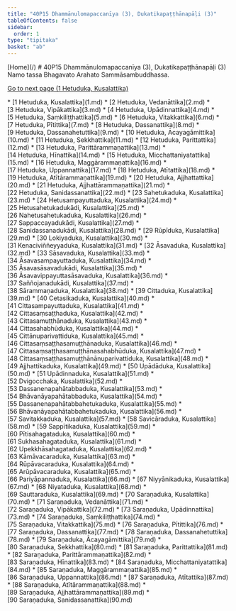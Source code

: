 ```yaml
---
title: "40P15 Dhammānulomapaccanīya (3), Dukatikapaṭṭhānapāḷi (3)"
tableOfContents: false
sidebar:
  order: 1
type: "tipitaka"
basket: "ab"
---
```



<Paragraph type="center">
[Home](/)
</Paragraph>

<Paragraph type="center">
# 40P15 Dhammānulomapaccanīya (3), Dukatikapaṭṭhānapāḷi (3)
</Paragraph>

<Paragraph number="1" type="center">
Namo tassa Bhagavato Arahato Sammāsambuddhassa.

[Go to next page (1 Hetuduka, Kusalattika)](1.md)



</Paragraph>

<TableOfContents>
* [1 Hetuduka, Kusalattika](1.md)
* [2 Hetuduka, Vedanāttika](2.md)
* [3 Hetuduka, Vipākattika](3.md)
* [4 Hetuduka, Upādinnattika](4.md)
* [5 Hetuduka, Saṃkiliṭṭhattika](5.md)
* [6 Hetuduka, Vitakkattika](6.md)
* [7 Hetuduka, Pītittika](7.md)
* [8 Hetuduka, Dassanattika](8.md)
* [9 Hetuduka, Dassanahetuttika](9.md)
* [10 Hetuduka, Ācayagāmittika](10.md)
* [11 Hetuduka, Sekkhattika](11.md)
* [12 Hetuduka, Parittattika](12.md)
* [13 Hetuduka, Parittārammaṇattika](13.md)
* [14 Hetuduka, Hīnattika](14.md)
* [15 Hetuduka, Micchattaniyatattika](15.md)
* [16 Hetuduka, Maggārammaṇattika](16.md)
* [17 Hetuduka, Uppannattika](17.md)
* [18 Hetuduka, Atītattika](18.md)
* [19 Hetuduka, Atītārammaṇattika](19.md)
* [20 Hetuduka, Ajjhattattika](20.md)
* [21 Hetuduka, Ajjhattārammaṇattika](21.md)
* [22 Hetuduka, Sanidassanattika](22.md)
* [23 Sahetukaduka, Kusalattika](23.md)
* [24 Hetusampayuttaduka, Kusalattika](24.md)
* [25 Hetusahetukadukādi, Kusalattika](25.md)
* [26 Nahetusahetukaduka, Kusalattika](26.md)
* [27 Sappaccayadukādi, Kusalattika](27.md)
* [28 Sanidassanadukādi, Kusalattika](28.md)
* [29 Rūpīduka, Kusalattika](29.md)
* [30 Lokiyaduka, Kusalattika](30.md)
* [31 Kenaciviññeyyaduka, Kusalattika](31.md)
* [32 Āsavaduka, Kusalattika](32.md)
* [33 Sāsavaduka, Kusalattika](33.md)
* [34 Āsavasampayuttaduka, Kusalattika](34.md)
* [35 Āsavasāsavadukādi, Kusalattika](35.md)
* [36 Āsavavippayuttasāsavaduka, Kusalattika](36.md)
* [37 Saññojanadukādi, Kusalattika](37.md)
* [38 Sārammaṇaduka, Kusalattika](38.md)
* [39 Cittaduka, Kusalattika](39.md)
* [40 Cetasikaduka, Kusalattika](40.md)
* [41 Cittasampayuttaduka, Kusalattika](41.md)
* [42 Cittasaṃsaṭṭhaduka, Kusalattika](42.md)
* [43 Cittasamuṭṭhānaduka, Kusalattika](43.md)
* [44 Cittasahabhūduka, Kusalattika](44.md)
* [45 Cittānuparivattiduka, Kusalattika](45.md)
* [46 Cittasaṃsaṭṭhasamuṭṭhānaduka, Kusalattika](46.md)
* [47 Cittasaṃsaṭṭhasamuṭṭhānasahabhūduka, Kusalattika](47.md)
* [48 Cittasaṃsaṭṭhasamuṭṭhānānuparivattiduka, Kusalattika](48.md)
* [49 Ajjhattikaduka, Kusalattika](49.md)
* [50 Upādāduka, Kusalattika](50.md)
* [51 Upādinnaduka, Kusalattika](51.md)
* [52 Dvigocchaka, Kusalattika](52.md)
* [53 Dassanenapahātabbaduka, Kusalattika](53.md)
* [54 Bhāvanāyapahātabbaduka, Kusalattika](54.md)
* [55 Dassanenapahātabbahetukaduka, Kusalattika](55.md)
* [56 Bhāvanāyapahātabbahetukaduka, Kusalattika](56.md)
* [57 Savitakkaduka, Kusalattika](57.md)
* [58 Savicāraduka, Kusalattika](58.md)
* [59 Sappītikaduka, Kusalattika](59.md)
* [60 Pītisahagataduka, Kusalattika](60.md)
* [61 Sukhasahagataduka, Kusalattika](61.md)
* [62 Upekkhāsahagataduka, Kusalattika](62.md)
* [63 Kāmāvacaraduka, Kusalattika](63.md)
* [64 Rūpāvacaraduka, Kusalattika](64.md)
* [65 Arūpāvacaraduka, Kusalattika](65.md)
* [66 Pariyāpannaduka, Kusalattika](66.md)
* [67 Niyyānikaduka, Kusalattika](67.md)
* [68 Niyataduka, Kusalattika](68.md)
* [69 Sauttaraduka, Kusalattika](69.md)
* [70 Saraṇaduka, Kusalattika](70.md)
* [71 Saraṇaduka, Vedanāttika](71.md)
* [72 Saraṇaduka, Vipākattika](72.md)
* [73 Saraṇaduka, Upādinnattika](73.md)
* [74 Saraṇaduka, Saṃkiliṭṭhattika](74.md)
* [75 Saraṇaduka, Vitakkattika](75.md)
* [76 Saraṇaduka, Pītittika](76.md)
* [77 Saraṇaduka, Dassanattika](77.md)
* [78 Saraṇaduka, Dassanahetuttika](78.md)
* [79 Saraṇaduka, Ācayagāmittika](79.md)
* [80 Saraṇaduka, Sekkhattika](80.md)
* [81 Saraṇaduka, Parittattika](81.md)
* [82 Saraṇaduka, Parittārammaṇattika](82.md)
* [83 Saraṇaduka, Hīnattika](83.md)
* [84 Saraṇaduka, Micchattaniyatattika](84.md)
* [85 Saraṇaduka, Maggārammaṇattika](85.md)
* [86 Saraṇaduka, Uppannattika](86.md)
* [87 Saraṇaduka, Atītattika](87.md)
* [88 Saraṇaduka, Atītārammaṇattika](88.md)
* [89 Saraṇaduka, Ajjhattārammaṇattika](89.md)
* [90 Saraṇaduka, Sanidassanattika](90.md)
</TableOfContents>
